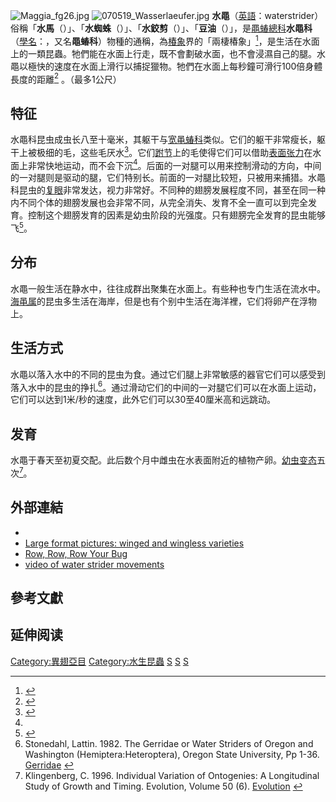 {{Automatic Taxobox
| taxon = Gerridae (昆虫)
| fossil_range = {{Fossil range|始新世|现代}}
| image = Water strider G remigis.jpg
| image_caption = 水黽 ''[[Gerris_remigis|Gerris remigis]]''
| authority = [[William_Elford_Leach|Leach]], 1815
| subdivision_ranks = 属
| subdivision = 
* ''{{lang|la|Aquarius}}''
* ''{{lang|la|Eotrechus}}''
* [[黾蝽属|黾蝽属]]（''{{lang|la|Gerris}}''）
* [[海黾属|海黾属]]（''{{lang|la|Halobates}}''）
* ''{{lang|la|Limnogonus}}''
* ''{{lang|la|Limnoporus}}''
* ''{{lang|la|Metrobates}}''
* ''{{lang|la|Neogerris}}''
* [[黄黾属|黄黾属]]（''{{lang|la|Rheumatobates}}''）
* ''{{lang|la|Trepobates}}''
}}
[[File:Maggia_fg26.jpg|thumb]]<!--
本comment上面和下面的image的253px是根據上面的{{Taxobox}}的闊度而設定的，如須作出更改，請同時大約依照253:277的比例，更改最上面div裡的style裡的「width值」
-->
[[File:070519_Wasserlaeufer.jpg|thumb]]
'''水黽'''（[[英語|英語]]：waterstrider）俗稱「'''水馬'''（{{lang-nan-tw|tsuí-bé}}）」、「'''水蜘蛛'''（{{lang-nan-tw|tsuí-ti-tu}}）」、「'''水鉸剪'''（{{lang-nan-tw|tsuí-ka-tsián}}）」、「'''豆油'''（{{lang-nan-tw|tāu-iû}}）」，是[[黽蝽總科|黽蝽總科]]'''水黽科'''（[[學名|學名]]：{{lang|la |Gerridae}}，又名'''黽蝽科'''）物種的通稱，為[[椿象|椿象]]界的「兩棲椿象」<ref name="Cheng">{{cite journal |author=Cheng, L. |year=1985 |title=Biology of Halobates (Heteroptera: Gerridae) |journal=Annual Review of Entomology |volume=30 |issue=1 |doi=10.1146/annurev.en.30.010185.000551 |url=http://www.deepdyve.com/lp/annual-reviews/biology-of-halobates-heteroptera-gerridae-EgLo7c40xc Biology of Halobates |pages=111–135 |access-date=2014-03-30 |archive-date=2014-03-30 |archive-url=https://web.archive.org/web/20140330141633/http://www.deepdyve.com/lp/annual-reviews/biology-of-halobates-heteroptera-gerridae-EgLo7c40xc |dead-url=no }}</ref>，是生活在水面上的一類昆蟲。牠們能在水面上行走，既不會劃破水面，也不會浸濕自己的腿。水黽以極快的速度在水面上滑行以捕捉獵物。牠們在水面上每秒鐘可滑行100倍身體長度的距離<ref name="Andersen 2004">{{cite journal|author=Andersen, Nils Moller & Cheng, Lanna |year=2004 |title=The marine insect Halobates (Heteroptera: Gerridae): Biology, Adaptations, Distribution and Phylogeny |journal=Oceanography and Marine Biology: an Annual Review |volume=42 |pages=119–180 |url=http://mbrd.ucsd.edu/Research/labs/Cheng/Halobates%20Revewlower.pdf |deadurl=yes |archiveurl=https://web.archive.org/web/20110820203735/http://mbrd.ucsd.edu/Research/labs/Cheng/Halobates%20Revewlower.pdf |archivedate=2011-08-20 }}</ref>
。（最多1公尺）

==特征==
水黽科昆虫成虫长八至十毫米，其躯干与[[宽黾蝽科|宽黾蝽科]]类似。它们的躯干非常瘦长，躯干上被极细的毛，这些毛厌水<ref name="Ward">{{cite book |author=Ward, J.V. |year=1992 |title=Aquatic Insect Ecology: 1. Biology and habitat |url=https://archive.org/details/aquaticinsecteco0000ward |location=New York |publisher=Wiley & Sons |pages=[https://archive.org/details/aquaticinsecteco0000ward/page/74 74], 96, 172, 180}}</ref>。它们[[跗节|跗节]]上的毛使得它们可以借助[[表面张力|表面张力]]在水面上非常快地运动，而不会下沉<ref name="Ward"/>。后面的一对腿可以用来控制滑动的方向，中间的一对腿则是驱动的腿，它们特别长。前面的一对腿比较短，只被用来捕猎。水黽科昆虫的[[复眼|复眼]]非常发达，视力非常好。不同种的翅膀发展程度不同，甚至在同一种内不同个体的翅膀发展也会非常不同，从完全消失、发育不全一直可以到完全发育。控制这个翅膀发育的因素是幼虫阶段的光强度。只有翅膀完全发育的昆虫能够飞<ref name="Andersen">{{cite journal| author=Andersen, N. |year=1993 |title=The Evolution of Wing Polymorphism in Water Striders (Gerridae): A Phylogenetic Approach |journal=[[Oikos_(journal)|Oikos]] |volume=67 |issue=3 |pages=2412–2428 |jstor=3545355}}</ref>。

==分布==
水黽一般生活在静水中，往往成群出聚集在水面上。有些种也专门生活在流水中。[[海黾属|海黾属]]的昆虫多生活在海岸，但是也有个别中生活在海洋裡，它们将卵产在浮物上。

==生活方式==
水黽以落入水中的不同的昆虫为食。通过它们腿上非常敏感的器官它们可以感受到落入水中的昆虫的挣扎<ref name="Stonedahl">Stonedahl, Lattin. 1982. The Gerridae or Water Striders of Oregon and Washington (Hemiptera:Heteroptera), Oregon State University, Pp 1-36.
[http://ir.library.oregonstate.edu/xmlui/bitstream/handle/1957/8685/tec_bul_144.pdf;jsessionid=B5F2E3DF29EEFCF6B4F03DC5E23B03B3?sequence=1 Gerridae] {{Wayback|url=http://ir.library.oregonstate.edu/xmlui/bitstream/handle/1957/8685/tec_bul_144.pdf;jsessionid=B5F2E3DF29EEFCF6B4F03DC5E23B03B3?sequence=1 |date=20160304113123 }}</ref>。通过滑动它们的中间的一对腿它们可以在水面上运动，它们可以达到1米/秒的速度，此外它们可以30至40厘米高和远跳动。

==发育==
水黽于春天至初夏交配。此后数个月中雌虫在水表面附近的植物产卵。[[幼虫|幼虫]][[变态_(生物)|变态]]五次<ref name="Klingenberg">Klingenberg, C. 1996. Individual Variation of Ontogenies: A Longitudinal Study of Growth and Timing. Evolution, Volume 50 (6). [http://www.jstor.org/stable/2410709 Evolution] {{Wayback|url=http://www.jstor.org/stable/2410709 |date=20160320054243 }}</ref>。

==外部連結==
{{Commons category|Gerridae|水黽科}}
{{Wikispecies}}
* {{ITIS |id=103801 |taxon=Gerridae}}
* [http://cirrusimage.com/bugs_water_strider.htm Large format pictures: winged and wingless varieties] {{Wayback|url=http://cirrusimage.com/bugs_water_strider.htm |date=20051201034151 }}
* [http://www.washingtonpost.com/ac2/wp-dyn?pagename=article&contentId=A26207-2003Aug6&notFound=true Row, Row, Row Your Bug]{{Dead link}}
* [https://web.archive.org/web/20140217002936/http://vimeo.com/27659132 video of water strider movements]
== 參考文獻==
{{reflist}}

== 延伸阅读 ==
{{Wikisource further reading}}

{{Taxonbar|from=Q270322}}
[[Category:異翅亞目|Category:異翅亞目]]
[[Category:水生昆蟲|Category:水生昆蟲]]
[[Category:黾蝽科|S]]
[[Category:半翅目|S]]
[[Category:_1815年描述的分类群|S]]